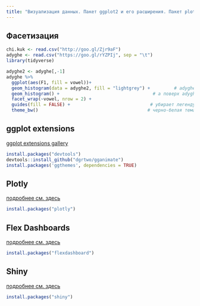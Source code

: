```yaml
---
title: "Визуализация данных. Пакет ggplot2 и его расширения. Пакет plotly. R Markdown. R Notebook. Shiny"
---
```

## Фасетизация
```r
chi.kuk <- read.csv("http://goo.gl/Zjr9aF")
adyghe <- read.csv("https://goo.gl/rYZPIj", sep = "\t")
library(tidyverse)

adyghe2 <- adyghe[,-1]        
adyghe %>%
  ggplot(aes(F1, fill = vowel))+
  geom_histogram(data = adyghe2, fill = "lightgrey") +         # adyghe2
  geom_histogram() +                                   # а поверх adyghe
  facet_wrap(~vowel, nrow = 2) +
  guides(fill = FALSE) +                              # убирает легенду
  theme_bw()                                         # черно-белая тема

```

## ggplot extensions
[ggplot extensions gallery](http://www.ggplot2-exts.org/gallery/)
```r
install.packages("devtools")
devtools::install_github("dgrtwo/gganimate")
install.packages('ggthemes', dependencies = TRUE)
```

## Plotly
[подробнее см. здесь](https://plot.ly/r/)
```r
install.packages("plotly")
```

## Flex Dashboards
[подробнее см. здесь](http://rmarkdown.rstudio.com/flexdashboard/)
```r
install.packages("flexdashboard")
```

## Shiny
[подробнее см. здесь](http://shiny.rstudio.com/gallery/)
```r
install.packages("shiny")
```
